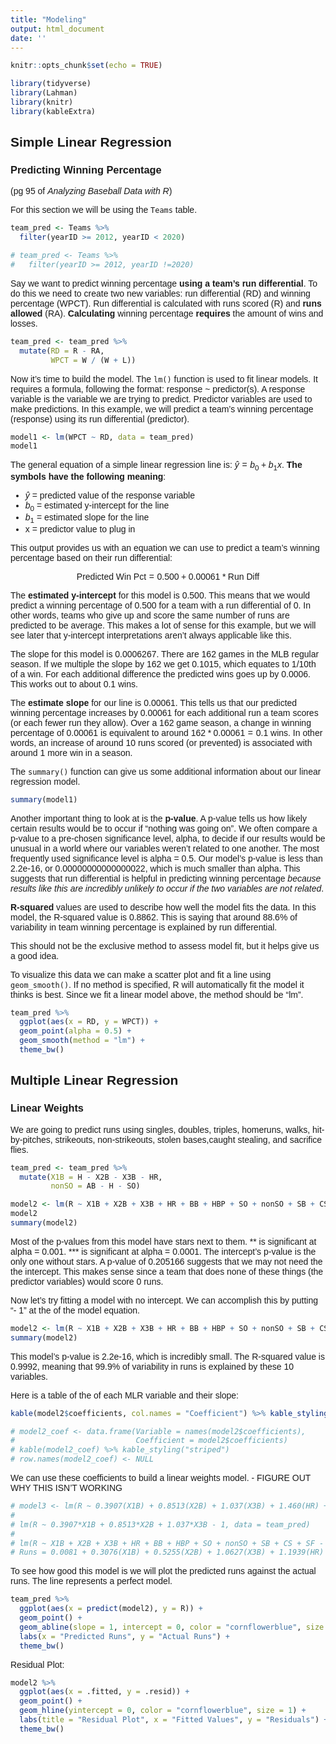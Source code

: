 ```yaml
---
title: "Modeling"
output: html_document
date: ''
---
```


<link rel="preconnect" href="https://fonts.googleapis.com">
<link rel="preconnect" href="https://fonts.gstatic.com" crossorigin>
<link href="https://fonts.googleapis.com/css2?family=Open+Sans:wght@300&family=Source+Sans+Pro&display=swap" rel="stylesheet">
<style>

body{
font-family: 'Source Sans Pro', sans-serif;
}

</style>

```r
knitr::opts_chunk$set(echo = TRUE)
```

```r
library(tidyverse)
library(Lahman)
library(knitr)
library(kableExtra)
```

## Simple Linear Regression 

### Predicting Winning Percentage
(pg 95 of _Analyzing Baseball Data with R_)

For this section we will be using the `Teams` table. 

```r
team_pred <- Teams %>%
  filter(yearID >= 2012, yearID < 2020)

# team_pred <- Teams %>% 
#   filter(yearID >= 2012, yearID !=2020)
```

Say we want to predict winning percentage **using a team's run differential**. To do this we need to create two new variables: run differential (RD) and winning percentage (WPCT). Run differential is calculated with runs scored (R) and **runs allowed** (RA). **Calculating** winning percentage **requires** the amount of wins and losses. 

```r
team_pred <- team_pred %>% 
  mutate(RD = R - RA,
         WPCT = W / (W + L))
```

Now it's time to build the model. The `lm()` function is used to fit linear models. It requires a formula, following the format: response ~ predictor(s). A response variable is the variable we are trying to predict. Predictor variables are used to make predictions. In this example, we will predict a team's winning percentage (response) using its run differential (predictor).

```r
model1 <- lm(WPCT ~ RD, data = team_pred)
model1
```

The general equation of a simple linear regression line is: $\hat{y} = b_0 + b_1  x$. **The symbols have the following meaning**:

- $\hat{y}$ = predicted value of the response variable
- $b_0$ = estimated y-intercept for the line
- $b_1$ = estimated slope for the line
- x = predictor value to plug in

This output provides us with an equation we can use to predict a team's winning percentage based on their run differential:

$$\text{Predicted Win Pct} = 0.500 + 0.00061 * \text{Run Diff}$$

The **estimated y-intercept** for this model is 0.500. This means that we would predict a winning percentage of 0.500 for a team with a run differential of 0. In other words, teams who give up and score the same number of runs are predicted to be average. This makes a lot of sense for this example, but we will see later that y-intercept interpretations aren't always applicable like this.



The slope for this model is 0.0006267. There are 162 games in the MLB regular season. If we multiple the slope by 162 we get 0.1015, which equates to 1/10th of a win. For each additional difference the predicted wins goes up by 0.0006. This works out to about 0.1 wins. 

The **estimate slope** for our line is 0.00061. This tells us that our predicted winning percentage increases by 0.00061 for each additional run a team scores (or each fewer run they allow). Over a 162 game season, a change in winning percentage of 0.00061 is equivalent to around $162 * 0.00061 = 0.1$ wins. In other words, an increase of around 10 runs scored (or prevented) is associated with around 1 more win in a season.

The `summary()` function can give us some additional information about our linear regression model. 

```r
summary(model1)
```

Another important thing to look at is the **p-value**. A p-value tells us how likely certain results would be to occur if "nothing was going on". We often compare a p-value to a pre-chosen significance level, alpha, to decide if our results would be unusual in a world where our variables weren't related to one another. The most frequently used significance level is alpha = 0.5. Our model's p-value is less than 2.2e-16, or 0.00000000000000022, which is much smaller than alpha. This suggests that run differential is helpful in predicting winning percentage _because results like this are incredibly unlikely to occur if the two variables are not related_. 



**R-squared** values are used to describe how well the model fits the data. In this model, the R-squared value is 0.8862. This is saying that around 88.6% of variability in team winning percentage is explained by run differential.

This should not be the exclusive method to assess model fit, but it helps give us a good idea. 

To visualize this data we can make a scatter plot and fit a line using `geom_smooth()`. If no method is specified, R will automatically fit the model it thinks is best. Since we fit a linear model above, the method should be "lm".

```r
team_pred %>% 
  ggplot(aes(x = RD, y = WPCT)) +
  geom_point(alpha = 0.5) +
  geom_smooth(method = "lm") +
  theme_bw()
```


## Multiple Linear Regression

### Linear Weights

We are going to predict runs using singles, doubles, triples, homeruns, walks, hit-by-pitches, strikeouts, non-strikeouts, stolen bases,caught stealing, and sacrifice flies. 


```r
team_pred <- team_pred %>% 
  mutate(X1B = H - X2B - X3B - HR,
         nonSO = AB - H - SO)
```

```r
model2 <- lm(R ~ X1B + X2B + X3B + HR + BB + HBP + SO + nonSO + SB + CS + SF, data = team_pred)
model2
summary(model2)
```

Most of the p-values from this model have stars next to them. ** is significant at alpha = 0.001. *** is significant at alpha = 0.0001. The intercept's p-value is the only one without stars. A p-value of 0.205166 suggests that we may not need the the intercept. This makes sense since a team that does none of these things (the predictor variables) would score 0 runs. 

Now let's try fitting a model with no intercept. We can accomplish this by putting "- 1" at the of the model equation.  

```r
model2 <- lm(R ~ X1B + X2B + X3B + HR + BB + HBP + SO + nonSO + SB + CS + SF - 1, data = team_pred)
summary(model2)
```

This model's p-value is 2.2e-16, which is incredibly small. The R-squared value is 0.9992, meaning that 99.9% of variability in runs is explained by these 10 variables.

Here is a table of the of each MLR variable and their slope:

```r
kable(model2$coefficients, col.names = "Coefficient") %>% kable_styling("striped")
```


```r
# model2_coef <- data.frame(Variable = names(model2$coefficients),
#                           Coefficient = model2$coefficients)
# kable(model2_coef) %>% kable_styling("striped")
# row.names(model2_coef) <- NULL
```


We can use these coefficients to build a linear weights model. - FIGURE OUT WHY THIS ISN'T WORKING
```r
# model3 <- lm(R ~ 0.3907(X1B) + 0.8513(X2B) + 1.037(X3B) + 1.460(HR) + 0.2689(BB) + 0.4267(HBP) - 0.0929(SO) - 0.0808(nonSO) + 0.1945(SB) - 0.5191(CS) + 0.5324(SF) - 1, data = team_pred)
# 
# lm(R ~ 0.3907*X1B + 0.8513*X2B + 1.037*X3B - 1, data = team_pred)
# 
# lm(R ~ X1B + X2B + X3B + HR + BB + HBP + SO + nonSO + SB + CS + SF - 1, data = team_pred, weight = c(model2_coef$Coefficient, 0))
# Runs = 0.0081 + 0.3076(X1B) + 0.5255(X2B) + 1.0627(X3B) + 1.1939(HR) - 0.0049(SO) + 0.0199(nonSO) + 0.4311(SB) + 0.1054(CS)

```



To see how good this model is we will plot the predicted runs against the actual runs. The line represents a perfect model. 

```r
team_pred %>% 
  ggplot(aes(x = predict(model2), y = R)) +
  geom_point() +
  geom_abline(slope = 1, intercept = 0, color = "cornflowerblue", size = 1) +
  labs(x = "Predicted Runs", y = "Actual Runs") +
  theme_bw()
```


Residual Plot:
```r
model2 %>% 
  ggplot(aes(x = .fitted, y = .resid)) +
  geom_point() +
  geom_hline(yintercept = 0, color = "cornflowerblue", size = 1) +
  labs(title = "Residual Plot", x = "Fitted Values", y = "Residuals") +
  theme_bw()
```






